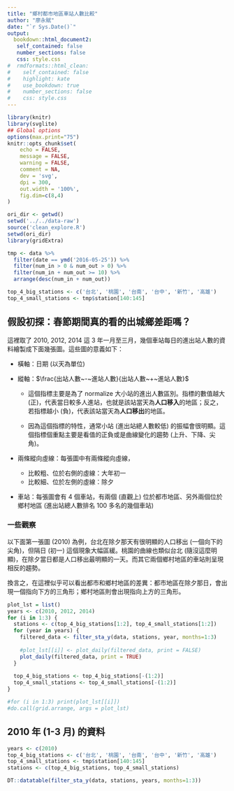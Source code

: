 ```yaml
---
title: "鄉村都市地區車站人數比較"
author: "廖永賦"
date: "`r Sys.Date()`"
output: 
  bookdown::html_document2:
   self_contained: false
   number_sections: false
   css: style.css
#  rmdformats::html_clean:
#    self_contained: false
#    highlight: kate
#    use_bookdown: true
#    number_sections: false
#    css: style.css
---
```



```r
library(knitr)
library(svglite)
## Global options
options(max.print="75")
knitr::opts_chunk$set(
	echo = FALSE,
	message = FALSE,
	warning = FALSE,
	comment = NA,
	dev = 'svg',
	dpi = 300,
	out.width = '100%',
	fig.dim=c(8,4)
)
```


```r
ori_dir <- getwd()
setwd('../../data-raw')
source('clean_explore.R')
setwd(ori_dir)
library(gridExtra)
```


```r
tmp <- data %>% 
  filter(date == ymd('2016-05-25')) %>% 
  filter(num_in > 0 & num_out > 0) %>%
  filter(num_in + num_out >= 10) %>%
  arrange(desc(num_in + num_out))

top_4_big_stations <- c('台北', '桃園', '台南', '台中', '新竹', '高雄')
top_4_small_stations <- tmp$station[140:145]
```


## 假設初探：春節期間真的看的出城鄉差距嗎？

這裡取了 2010, 2012, 2014 這 3 年一月至三月，幾個車站每日的進出站人數的資料繪製成下面幾張圖。這些圖的意義如下：

- 橫軸：日期 (以天為單位)

- 縱軸：$\frac{出站人數~-~進站人數}{出站人數~+~進站人數}$
  
  - 這個指標主要是為了 normalize 大小站的進出人數區別。指標的數值越大 (正)，代表當日較多人進站，也就是該站當天為**人口移入**的地區；反之，若指標越小 (負)，代表該站當天為**人口移出**的地區。
  
  - 因為這個指標的特性，通常小站 (進出站總人數較低) 的振幅會很明顯。這個指標個重點主要是看值的正負或是曲線變化的趨勢 (上升、下降、尖角)。

- 兩條縱向虛線：每張圖中有兩條縱向虛線，

  - 比較粗、位於右側的虛線：大年初一
  - 比較細、位於左側的虛線：除夕

- 車站：每張圖會有 4 個車站，有兩個 (直觀上) 位於都市地區、另外兩個位於鄉村地區 (進出站總人數排名 100 多名的幾個車站)

### 一些觀察

以下面第一張圖 (2010) 為例，台北在除夕那天有很明顯的人口移出 (一個向下的尖角)，但隔日 (初一) 這個現象大幅區緩。桃園的曲線也類似台北 (隨沒這麼明顯)，在除夕當日都是人口移出最明顯的一天。而其它兩個鄉村地區的車站則呈現相反的趨勢。

換言之，在這裡似乎可以看出都市和鄉村地區的差異：都市地區在除夕那日，會出現一個指向下方的三角形；鄉村地區則會出現指向上方的三角形。


```r
plot_lst = list()
years <- c(2010, 2012, 2014)
for (i in 1:3) {
  stations <- c(top_4_big_stations[1:2], top_4_small_stations[1:2])
  for (year in years) {
    filtered_data <- filter_sta_y(data, stations, year, months=1:3)
    
    #plot_lst[[i]] <- plot_daily(filtered_data, print = FALSE)
    plot_daily(filtered_data, print = TRUE)
  }
  
  top_4_big_stations <- top_4_big_stations[-(1:2)]
  top_4_small_stations <- top_4_small_stations[-(1:2)]
}
```


```r
#for (i in 1:3) print(plot_lst[[i]])
#do.call(grid.arrange, args = plot_lst)
```


## 2010 年 (1-3 月) 的資料

```r
years <- c(2010)
top_4_big_stations <- c('台北', '桃園', '台南', '台中', '新竹', '高雄')
top_4_small_stations <- tmp$station[140:145]
stations <- c(top_4_big_stations, top_4_small_stations)

DT::datatable(filter_sta_y(data, stations, years, months=1:3))
```
